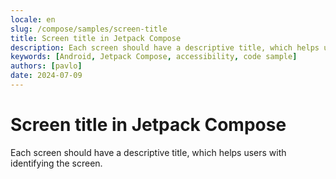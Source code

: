 ```yaml
---
locale: en
slug: /compose/samples/screen-title
title: Screen title in Jetpack Compose
description: Each screen should have a descriptive title, which helps users with identifying the screen.
keywords: [Android, Jetpack Compose, accessibility, code sample]
authors: [pavlo]
date: 2024-07-09
---
```


# Screen title in Jetpack Compose

Each screen should have a descriptive title, which helps users with identifying the screen.

<CodeSample id="screen-title" platform="compose" locale="en"/>
